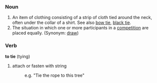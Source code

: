 === Noun ===

# An item of clothing consisting of a strip of cloth tied around the neck, often under the collar of a shirt. See also [[bow tie]], [[black tie]].
# The situation in which one or more participants in a [[competition]] are placed equally. (Synonym: [[draw]])

=== Verb ===

'''to tie''' (tying)

#attach or fasten with string
#:e.g. "Tie the rope to this tree"